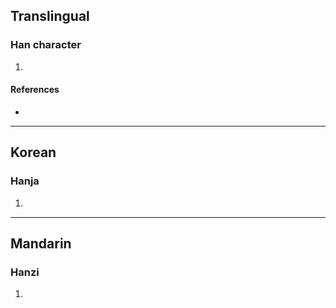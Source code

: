 {{character info/new}}
==Translingual==

===Han character===
{{Han char|rn=85|rad=水|as=09|sn=12|four=|canj=EORD|ids=⿰氵保}}

# {{defn|Han|sort=水09}}

====References====
* {{Han ref|kx=0639.111|dkj=17909|dj=1046.041|hdz=31681.030|uh=6E7A|ud=28282}}

----

==Korean==

===Hanja===
{{ko-hanja|hangeul=보|eumhun=|rv=bo|mr=po|y=po}}

# {{defn|lang=ko|sort=水09}}

----

==Mandarin==

===Hanzi===
{{cmn-hanzi|pin=[[yán]] ([[yan2]])|wg=yen<sup>2</sup>}}

# {{defn|lang=cmn|sort=水09}}